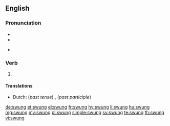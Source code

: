 ==English==

===Pronunciation===
* {{IPA|/ˈswʌŋ/|lang=en}}
* {{audio|en-us-swung.ogg|Audio (US)|lang=en}}

* {{rhymes|ʌŋ|lang=en}}

===Verb===
{{head|en|verb form}}

# {{en-past of|swing}}

====Translations====
{{trans-top|Simple past tense and past participle of swing}}
* Dutch: (''past tense'') {{t+|nl|schommelde}}, {{t+|nl|schommelden}} (''past participle'') {{t+|nl|geschommeld}}
{{trans-mid}}
{{trans-bottom}}

[[de:swung]]
[[et:swung]]
[[el:swung]]
[[fr:swung]]
[[hy:swung]]
[[li:swung]]
[[hu:swung]]
[[mg:swung]]
[[my:swung]]
[[pl:swung]]
[[simple:swung]]
[[sv:swung]]
[[te:swung]]
[[th:swung]]
[[vi:swung]]